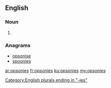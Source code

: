 ==English==

===Noun===
{{head|en|plural}} {{p}}

# {{plural of|opsony|lang=en}}

===Anagrams===
* [[opsonise#English|opsonise]]
* [[spoonies#English|spoonies]]

[[Category:English plurals ending in "-ies"]]

[[ar:opsonies]]
[[fr:opsonies]]
[[ku:opsonies]]
[[my:opsonies]]